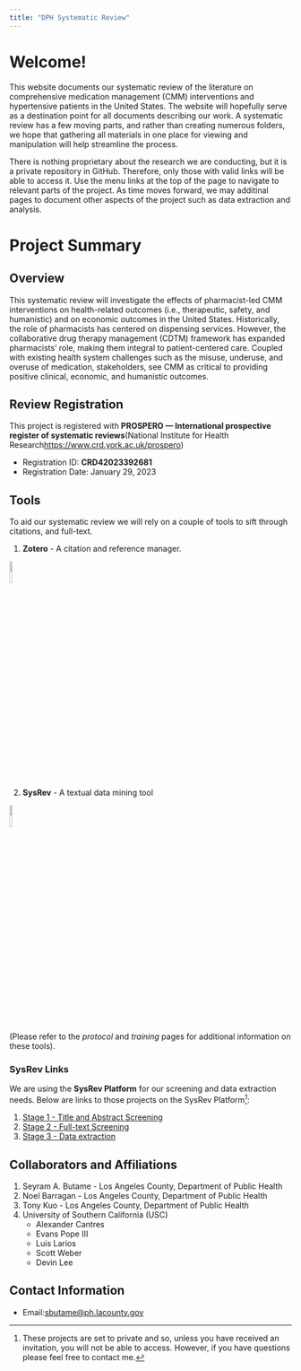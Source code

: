 ```yaml
---
title: "DPH Systematic Review"
---
```


# Welcome!

This website documents our systematic review of the literature on comprehensive medication management (CMM) interventions and hypertensive patients in the United States. The website will hopefully serve as a destination point for all documents describing our work. A systematic review has a few moving parts, and rather than creating numerous folders, we hope that gathering all materials in one place for viewing and manipulation will help streamline the process.

There is nothing proprietary about the research we are conducting, but it is a private repository in GitHub. Therefore, only those with valid links will be able to access it. Use the menu links at the top of the page to navigate to relevant parts of the project. As time moves forward, we may additinal pages to document other aspects of the project such as data extraction and analysis.


# Project Summary

## Overview

This systematic review will investigate the effects of pharmacist-led CMM interventions on health-related outcomes (i.e., therapeutic, safety, and humanistic) and on economic outcomes in the United States. Historically, the role of pharmacists has centered on dispensing services. However, the collaborative drug therapy management (CDTM) framework has expanded pharmacists' role, making them integral to patient-centered care. Coupled with existing health system challenges such as the misuse, underuse, and overuse of medication, stakeholders, see CMM as critical to providing positive clinical, economic, and humanistic outcomes.

## Review Registration

This project is registered with **PROSPERO — International prospective register of systematic reviews**(National Institute for Health Research<https://www.crd.york.ac.uk/prospero>)

-   Registration ID: **CRD42023392681**
-   Registration Date: January 29, 2023


## Tools

To aid our systematic review we will rely on a couple of tools to sift through citations, and full-text.

1.  **Zotero** - A citation and reference manager.

![](images/zotero_logo.png){fig-align="center" width=10%}

2.  **SysRev** - A textual data mining tool

![](images/SysRev_logo.png){fig-align="center" width=10%}


(Please refer to the *protocol* and *training* pages for additional information on these tools).



### SysRev Links

We are using the **SysRev Platform** for our screening and data extraction needs. Below are links to those projects on the SysRev Platform[^1]:

1.	[Stage 1 - Title and Abstract Screening](https://sysrev.com/u/9715/p/121625)
2.	[Stage 2 - Full-text Screening](https://sysrev.com/u/9715/p/121626)
3.	[Stage 3 - Data extraction](https://sysrev.com/u/9715/p/121627)

## Collaborators and Affiliations

1.	Seyram A. Butame - Los Angeles County, Department of Public Health
2.	Noel Barragan - Los Angeles County, Department of Public Health
3.	Tony Kuo - Los Angeles County, Department of Public Health 
4.	University of Southern California (USC)
    - Alexander Cantres
    - Evans Pope III
    - Luis Larios
    - Scott Weber
    - Devin Lee


## Contact Information

- Email:<sbutame@ph.lacounty.gov>



[^1]: These projects are set to private and so, unless you have received an invitation, you will not be able to access. However, if you have questions please feel free to contact me.
